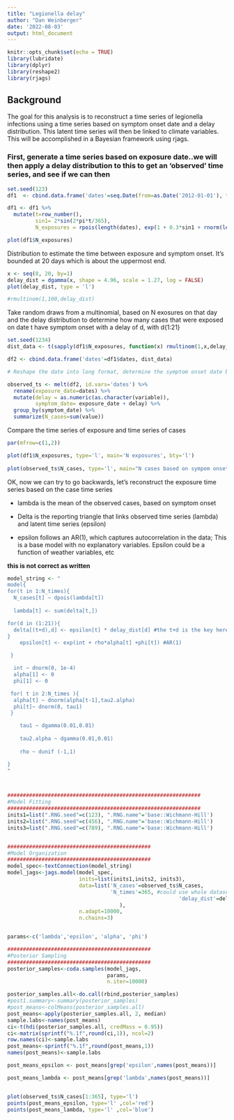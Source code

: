 ```yaml
---
title: "Legionella delay"
author: "Dan Weinberger"
date: '2022-08-03'
output: html_document
---
```


```r
knitr::opts_chunk$set(echo = TRUE)
library(lubridate)
library(dplyr)
library(reshape2)
library(rjags)
```

## Background
The goal for this analysis is to reconstruct a time series of legionella infections using a time series based on symptom onset date and a delay distribution. This latent time series will then be linked to climate variables. This will be accomplished in a Bayesian framework using rjags.



### First, generate a time series based on exposure date..we will then apply a delay distribution to this to get an 'observed' time series, and see if we can then

```r
set.seed(123)
df1  <- cbind.data.frame('dates'=seq.Date(from=as.Date('2012-01-01'), to=as.Date('2022-07-01'), by='day'))

df1 <- df1 %>%
  mutate(t=row_number(), 
         sin1= 2*sin(2*pi*t/365),
         N_exposures = rpois(length(dates), exp(1 + 0.3*sin1 + rnorm(length(dates),0,0.75))) ) 

plot(df1$N_exposures)
```

Distribution to estimate the time between exposure and symptom onset. It's bounded at 20 days which is about the uppermost end.
```r
x <- seq(0, 20, by=1)
delay_dist = dgamma(x, shape = 4.96, scale = 1.27, log = FALSE)
plot(delay_dist, type = 'l')

#rmultinom(1,100,delay_dist)
```
Take random draws from a multinomial, based on N exosures on that day and the delay distribution to determine how many cases that were exposed on date t have symptom onset with a delay of d, with d{1:21}

```r
set.seed(1234)
dist_data <- t(sapply(df1$N_exposures, function(x) rmultinom(1,x,delay_dist)))

df2 <- cbind.data.frame('dates'=df1$dates, dist_data)

# Reshape the date into long format, determine the symptom onset date based on exposure date + delay, then sum by symptom onset date to get 'observed' time series

observed_ts <- melt(df2, id.vars='dates') %>%
  rename(exposure_date=dates) %>%
  mutate(delay = as.numeric(as.character(variable)),
         symptom_date= exposure_date + delay) %>%
  group_by(symptom_date) %>%
  summarize(N_cases=sum(value))
```

Compare the time series of exposure and time series of cases
```r
par(mfrow=c(1,2))

plot(df1$N_exposures, type='l', main='N exposures', bty='l')
  
plot(observed_ts$N_cases, type='l', main="N cases based on sympom onset", bty='l')

```

OK, now we can try to go backwards, let's reconstruct the exposure time series based on the case time series

- lambda is the mean of the observed cases, based on symptom onset
- Delta is the reporting triangle that links observed time series (lambda) and latent time series (epsilon)

- epsilon follows an AR(1), which captures autocorrelation in the data; This is a base model with no explanatory variables. Epsilon could be a function of weather variables, etc 


**this is not correct as written **
```r
model_string <- "
model{
for(t in 1:N_times){
  N_cases[t] ~ dpois(lambda[t])
  
  lambda[t] <- sum(delta[t,]) 

for(d in (1:21)){
  delta[(t+d),d] <- epsilon[t] * delay_dist[d] #the t+d is the key here
}
    epsilon[t] <- exp(int + rho*alpha[t] +phi[t]) #AR(1) 

 }

  int ~ dnorm(0, 1e-4)
  alpha[1] <- 0 
  phi[1] <- 0

 for( t in 2:N_times ){
  alpha[t] ~ dnorm(alpha[t-1],tau2.alpha)
  phi[t]~ dnorm(0, tau1)
 }

    tau1 ~ dgamma(0.01,0.01)
 
    tau2.alpha ~ dgamma(0.01,0.01)
    
    rho ~ dunif (-1,1)

}
"



##############################################################
#Model Fitting
##############################################################
inits1=list(".RNG.seed"=c(123), ".RNG.name"='base::Wichmann-Hill')
inits2=list(".RNG.seed"=c(456), ".RNG.name"='base::Wichmann-Hill')
inits3=list(".RNG.seed"=c(789), ".RNG.name"='base::Wichmann-Hill')


##############################################
#Model Organization
##############################################
model_spec<-textConnection(model_string)
model_jags<-jags.model(model_spec, 
                       inits=list(inits1,inits2, inits3),
                       data=list('N_cases'=observed_ts$N_cases,
                                 'N_times'=365, #could use whole dataset but would take a long time
                                                       'delay_dist'=delay_dist
                                    ),
                       n.adapt=10000, 
                       n.chains=3)


params<-c('lambda','epsilon', 'alpha', 'phi')

##############################################
#Posterior Sampling
##############################################
posterior_samples<-coda.samples(model_jags, 
                                params, 
                                n.iter=10000)

posterior_samples.all<-do.call(rbind,posterior_samples)
#post1.summary<-summary(posterior_samples)
#post_means<-colMeans(posterior_samples.all)
post_means<-apply(posterior_samples.all, 2, median)
sample.labs<-names(post_means)
ci<-t(hdi(posterior_samples.all, credMass = 0.95))
ci<-matrix(sprintf("%.1f",round(ci,1)), ncol=2)
row.names(ci)<-sample.labs
post_means<-sprintf("%.1f",round(post_means,1))
names(post_means)<-sample.labs

post_means_epsilon <- post_means[grep('epsilon',names(post_means))]

post_means_lambda <- post_means[grep('lambda',names(post_means))]


plot(observed_ts$N_cases[1:365], type='l')
points(post_means_epsilon, type='l' ,col='red')
points(post_means_lambda, type='l' ,col='blue')


```



